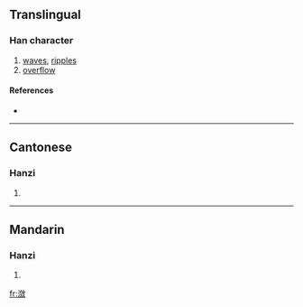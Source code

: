 {{see|瀲}}
==Translingual==

===Han character===
{{Han char|rn=85|rad=水|as=11|sn=14|four=|canj=水人一大 (EOMK)}}

# [[waves]], [[ripples]]
# [[overflow]]

====References====
* {{Han ref|kx=0648.281|hdz=31726.040|uh=6F4B|ud=28491}}

----

==Cantonese==

===Hanzi===
{{yue-hanzi|jyut=|y=lim6}}

# {{defn|Cantonese}}

----

==Mandarin==

===Hanzi===
{{cmn-hanzi|tra=瀲|pin=[[liàn]] ([[lian4]])|wg=lien<sup>4</sup>}}

# {{defn|Mandarin}}

[[fr:潋]]